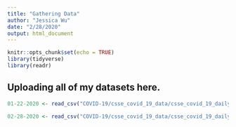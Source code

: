 ```yaml
---
title: "Gathering Data"
author: "Jessica Wu"
date: "2/28/2020"
output: html_document
---
```


```r
knitr::opts_chunk$set(echo = TRUE)
library(tidyverse)
library(readr)
```

## Uploading all of my datasets here.

```r
01-22-2020 <- read_csv("COVID-19/csse_covid_19_data/csse_covid_19_daily_reports/01-22-2020.csv")

02-28-2020 <- read_csv("COVID-19/csse_covid_19_data/csse_covid_19_daily_reports/02-28-2020.csv")
```

